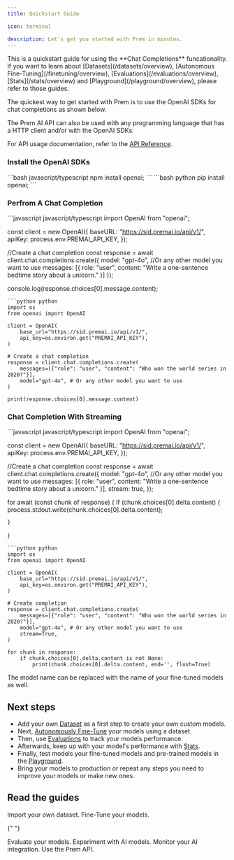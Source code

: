 ```yaml
---
title: Quickstart Guide

icon: terminal

description: Let's get you started with Prem in minutes.
---
```

<Note>
This is a quickstart guide for using the **Chat Completions** funcationality. If you want to learn about [Datasets](/datasets/overview), [Autonomous Fine-Tuning](/finetuning/overview), [Evaluations](/evaluations/overview), [Stats](/stats/overview) and [Playground](/playground/overview), please refer to those guides.
</Note>


The quickest way to get started with Prem is to use the OpenAI SDKs for chat completions as shown below.

<Note>
The Prem AI API can also be used with any programming language that has a HTTP client and/or with the OpenAI SDKs. 

For API usage documentation, refer to the [API Reference](/api-reference/introduction).
</Note>

### Install the OpenAI SDKs
<CodeGroup>
```bash javascript/typescript
npm install openai;
```
```bash python
pip install openai;
```
</CodeGroup>

### Perfrom A Chat Completion
<CodeGroup>
```javascript javascript/typescript
import OpenAI from "openai";

const client = new OpenAI({
    baseURL: "https://sid.premai.io/api/v1/",
    apiKey: process.env.PREMAI_API_KEY,
});

//Create a chat completion
const response = await client.chat.completions.create({
    model: "gpt-4o", //Or any other model you want to use
    messages: [{ role: "user", content: "Write a one-sentence bedtime story about a unicorn." }]
});

console.log(response.choices[0].message.content);
```
```python python
import os
from openai import OpenAI

client = OpenAI(
    base_url="https://sid.premai.io/api/v1/",
    api_key=os.environ.get("PREMAI_API_KEY"),
)

# Create a chat completion
response = client.chat.completions.create(
    messages=[{"role": "user", "content": "Who won the world series in 2020?"}],
    model="gpt-4o", # Or any other model you want to use
)

print(response.choices[0].message.content)
```
</CodeGroup>

### Chat Completion With Streaming
<CodeGroup>
```javascript javascript/typescript
import OpenAI from "openai";

const client = new OpenAI({
    baseURL: "https://sid.premai.io/api/v1/",
    apiKey: process.env.PREMAI_API_KEY,
});

//Create a chat completion
const response = await client.chat.completions.create({
    model: "gpt-4o", //Or any other model you want to use
    messages: [{ role: "user", content: "Write a one-sentence bedtime story about a unicorn." }],
    stream: true,
});

for await (const chunk of response) {
    if (chunk.choices[0].delta.content) {
        process.stdout.write(chunk.choices[0].delta.content);
        
    }
}
```
```python python
import os
from openai import OpenAI

client = OpenAI(
    base_url="https://sid.premai.io/api/v1/",
    api_key=os.environ.get("PREMAI_API_KEY"),
)

# Create completion
response = client.chat.completions.create(
    messages=[{"role": "user", "content": "Who won the world series in 2020?"}],
    model="gpt-4o", # Or any other model you want to use
    stream=True,
)

for chunk in response:
    if chunk.choices[0].delta.content is not None:
        print(chunk.choices[0].delta.content, end='', flush=True)
```
</CodeGroup>

<Note>
The model name can be replaced with the name of your fine-tuned models as well.
</Note>

## Next steps

- Add your own [Dataset](/datasets/overview) as a first step to create your own custom models.
- Next, [Autonomously Fine-Tune](/finetuning/overview) your models using a dataset.
- Then, use [Evaluations](/evaluations/overview) to track your models performance.
- Afterwards, keep up with your model's performance with [Stats](/stats/overview).
- Finally, test models your fine-tuned models and pre-trained models in the [Playground](/playground/overview).
- Bring your models to production or repeat any steps you need to improve your models or make new ones.

## Read the guides

<CardGroup cols={3}>
<Card title="Datasets" icon="database" href="/datasets/overview">
  Import your own dataset.
</Card>


<Card title="Autonomous Fine-Tuning" icon="robot" href="/finetuning/overview">
    Fine-Tune your models.
</Card>

{" "}

<Card title="Evaluations" icon="flask" href="/evaluations/overview">
    Evaluate your models.
</Card>

</CardGroup>

<CardGroup cols={3}>
  <Card title="Playground" icon="play" href="/playground/overview">
    Experiment with AI models.
  </Card>
  <Card title="Stats" icon="chart-line" href="/stats/overview">
    Monitor your AI integration.
  </Card>
  <Card title="API" icon="code" href="/api-reference/introduction">
    Use the Prem API.
  </Card>
</CardGroup>


